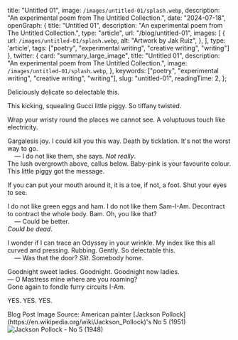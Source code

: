 
  title: "Untitled 01",
  image: `/images/untitled-01/splash.webp`,
  description: "An experimental poem from The Untitled Collection.",
  date: "2024-07-18",
  openGraph: {
    title: "Untitled 01",
    description: "An experimental poem from The Untitled Collection.",
    type: "article",
    url: "/blog/untitled-01",
    images: [
      {
        url: `/images/untitled-01/splash.webp`,
        alt: "Artwork by Jak Ruiz",
      },
    ],
    type: 'article',
    tags: ["poetry", "experimental writing", "creative writing", "writing"]
  },
  twitter: {
    card: "summary_large_image",
    title: "Untitled 01",
    description: "An experimental poem from The Untitled Collection.",
    image: `/images/untitled-01/splash.webp`,
  },
  keywords: ["poetry", "experimental writing", "creative writing", "writing"],
  slug: "untitled-01",
  readingTime: 2,
};

Deliciously delicate so delectable this.

This kicking, squealing Gucci little piggy. So tiffany twisted.

Wrap your wristy round the places we cannot see. A voluptuous touch like electricity.

Gargalesis joy. I could kill you this way. Death by ticklation. It's not the worst way to go. \
&nbsp;&nbsp;&nbsp;&nbsp;— I do not like them, she says. _Not really_. \
The lush overgrowth above, callus below. Baby-pink is your favourite colour. This little piggy got the message.

If you can put your mouth around it, it is a toe, if not, a foot. Shut your eyes to see.

I do not like green eggs and ham. I do not like them Sam-I-Am. Decontract to contract the whole body. Bam. Oh, you like that? \
&nbsp;&nbsp;&nbsp;&nbsp;— Could be better. \
*Could be dead*.

I wonder if I can trace an Odyssey in your wrinkle. My index like this all curved and pressing. Rubbing. Gently. So delectable this. \
&nbsp;&nbsp;&nbsp;&nbsp;— Was that the door? _Slit_. Somebody home.

Goodnight sweet ladies. Goodnight. Goodnight now ladies. \
— O Mastress mine where are you roaming? \
Gone again to fondle furry circuits I-Am.

YES. YES. YES.

<FootNotes>
  <FootNote>Blog Post Image Source: American painter [Jackson Pollock](https://en.wikipedia.org/wiki/Jackson_Pollock)'s No 5 (1951)</FootNote>
  <Image className="py-2" src="/images/untitled-01/splash.webp" alt="Jackson Pollock - No 5 (1948)" width={200} height={200}/>
</FootNotes>